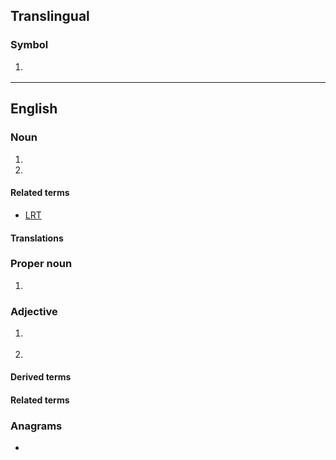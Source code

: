 {{also|lr|Lr|.lr}}
==Translingual==

===Symbol===
{{mul-symbol}}

# {{ISO 3166|1|2|Liberia}}
#: {{syn|mul|LBR|qq1={{w|ISO 3166-1 alpha-3|alpha-3}}}}

{{c|mul|Liberia}}

----

==English==

===Noun===
{{en-noun|~}}

# {{abbreviation of|en|light rail}}
# {{abbreviation of|en|light railway}}

====Related terms====
* [[LRT]] {{gloss|[[light rail transit]]}}

====Translations====
{{trans-top|light rail}}
{{trans-mid}}
{{trans-bottom}}

===Proper noun===
{{en-proper-noun|-}}

# {{lb|en|weaponry}} {{init of|en|[[long|Long]] [[rifle|Rifle]]}}

===Adjective===
{{en-adj|-}}

# {{lb|en|computing}} {{initialism of|en|[[left|Left]] to right, reversed [[rightmost]] derivation}} {{gloss|used with [[parser]]s}}
# {{init of|en|long-range}}

====Derived terms====
{{col3|en|title=long-range|
|[[LRASM]] (long-range anti-ship missile)
|[[LRBM]] (long-range ballistic missile)
|[[XLR]] (extra-long-range)
}}

====Related terms====
{{col3|en|title=long-range|
|[[SR]] (short-range)
|[[IR]] (intermediate-range)
|[[MR]] (medium-range)
|[[ER]] (extended range)
}}

===Anagrams===
* {{anagrams|en|a=lr|RL}}
